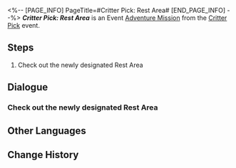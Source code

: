 <%-- [PAGE_INFO]
PageTitle=#Critter Pick: Rest Area#
[END_PAGE_INFO] --%>
{{Stub|Dialogue.}}
{{Mission Infobox
|id            = 8016205
|title         = 
|image         = <!--Mission Critter Pick Rest Area.png-->
|type          = Adventure
|event_name    = Critter Pick
|chapter       = Critter Pick
|requirements  = {{cx}}<!--Hidden Mission ID 8016211--> completed
|summary       = <!--official mission summary from Fate's Atlas-->
|characters    = Trailblazer
|startLocation = [[Herta Space Station]] - [[Seclusion Zone]]
|world         = Herta Space Station
|area          = Seclusion Zone
|prev          = 
|next          = 
|rewards       = 
}}
'''''Critter Pick: Rest Area''''' is an Event [[Adventure Mission]] from the [[Critter Pick]] event.

==Steps==
# Check out the newly designated Rest Area

<!--
==Gameplay Notes==

--><!--
==Trial Character==

-->
==Dialogue==
{{Stub Dialogue}}

===Check out the newly designated Rest Area{{subst:void|<!--801620501-->}}===
{{Mission Description|type=adventure|location=Seclusion Zone|The resting area for Ruan Mei's creations has been built, and the little ones are giving you a thumbs up... if they can do that. Now it's time to check out the fruits of your labor!}}
{{Dialogue Start}}
:{{tx}}
{{Dialogue End}}

==Other Languages==
{{Other Languages
|en   = Critter Pick: Rest Area
|zhs  = 异宠拾遗：查房休息区
|zht  = 異寵拾遺：查房休息區
|ja   = わくわくワンダーペット：休憩スペース見回り
|ko   = 이색 펫 연구: 휴식 구역 순찰
|es   = Búsqueda de mascotas exóticas: exploración del área de descanso
|fr   = Chasse aux créatures insolites&nbsp;: Vérification de la zone de repos
|ru   = Охота на экзотических питомцев: Проверка зоны отдыха
|th   = รวบรวมสิ่งมีชีวิตสุดแปลก: ตรวจโซนพักผ่อน
|vi   = Góp Nhặt Thú Cưng: Điều Tra Khu Nghỉ Ngơi
|de   = Exotische Haustiersammlung: Ruhebereich kontrollieren
|id   = Budi Daya Makhluk Eksotis: Periksa Area Peristirahatan
|pt   = Escolha de Criaturas: Área de Descanso
}}

==Change History==
{{Change History|1.6}}
